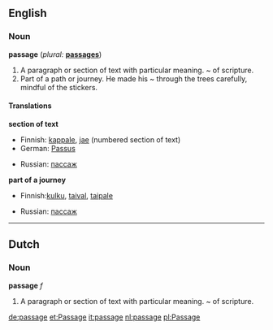 ==English==

===Noun===
'''passage'''  (''plural:'' '''[[passages]]''')
# <!--DefA-->A paragraph or section of text with particular meaning.  ~ of scripture.
# <!--DefB-->Part of a path or journey. He made his ~ through the trees carefully, mindful of the stickers.

====Translations====
<!--DefA-->'''section of text'''
{{top}}
*Finnish: [[kappale]], [[jae]] (numbered section of text)
*German: [[Passus]]
{{mid}}
*Russian: [[пассаж]]
{{bottom}}

<!--DefB-->'''part of a journey'''
{{top}}
*Finnish:[[kulku]], [[taival]], [[taipale]]
{{mid}}
*Russian: [[пассаж]]
{{bottom}}

----
==Dutch==
===Noun===
'''passage''' ''f''

#<!--DefA-->A paragraph or section of text with particular meaning.  ~ of scripture.

[[de:passage]]
[[et:Passage]]
[[it:passage]]
[[nl:passage]]
[[pl:Passage]]